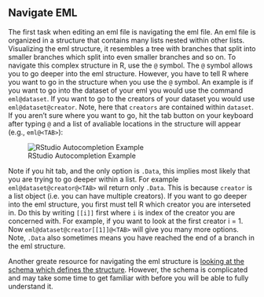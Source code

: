## Navigate EML

The first task when editing an eml file is navigating the eml file. An eml file is organized in a structure that contains many lists nested within other lists. Visualizing the eml structure, it resembles a tree with branches that split into smaller branches which split into even smaller branches and so on. To navigate this complex structure in R, use the `@` symbol. The `@` symbol allows you to go deeper into the eml structure. However, you have to tell R where you want to go in the structure when you use the `@` symbol. An example is if you want to go into the dataset of your eml you would use the command ```eml@dataset```. If you want to go to the creators of your dataset you would use ```eml@dataset@creator```. Note, here that `creators` are contained within `dataset`. If you aren't sure where you want to go, hit the tab button on your keyboard after typing `@` and a list of avaliable locations in the structure will appear (e.g., `eml@<TAB>`):

![RStudio Autocompletion Example](../images/rstudio_autocomplete.png)

Note if you hit tab, and the only option is `.Data`, this implies most likely that you are trying to go deeper within a list. For example ```eml@dataset@creator@<TAB>``` wil return only `.Data`. This is because `creator` is a list object (i.e. you can have multiple creators). If you want to go deeper into the eml structure, you first must tell R which creator you are interseted in. Do this by writing `[[i]]` first where `i` is index of the creator you are concerned with. 
For example, if you want to look at the first creator i = 1. Now ```eml@dataset@creator[[1]]@<TAB>``` will give you many more options. Note, `.Data` also sometimes means you have reached the end of a branch in the eml structure.

Another greate resource for navigating the eml structure is [looking at the schema which defines the structure](https://github.com/NCEAS/eml). However, the schema is complicated and may take some time to get familiar with before you will be able to fully understand it.
